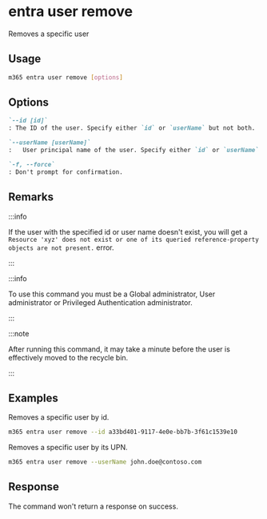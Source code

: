 
# entra user remove

Removes a specific user

## Usage

```sh
m365 entra user remove [options]
```

## Options

```md definition-list
`--id [id]`
: The ID of the user. Specify either `id` or `userName` but not both.

`--userName [userName]`
:	User principal name of the user. Specify either `id` or `userName` but not both.

`-f, --force`
: Don't prompt for confirmation.
```

<Global />

## Remarks

:::info

If the user with the specified id or user name doesn't exist, you will get a `Resource 'xyz' does not exist or one of its queried reference-property objects are not present.` error.

:::

:::info

To use this command you must be a Global administrator, User administrator or Privileged Authentication administrator.

:::

:::note

After running this command, it may take a minute before the user is effectively moved to the recycle bin.

:::

## Examples

Removes a specific user by id.

```sh
m365 entra user remove --id a33bd401-9117-4e0e-bb7b-3f61c1539e10
```

Removes a specific user by its UPN.

```sh
m365 entra user remove --userName john.doe@contoso.com
```

## Response

The command won't return a response on success.
